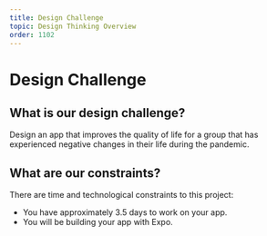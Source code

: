 ```yaml
---
title: Design Challenge
topic: Design Thinking Overview
order: 1102
---
```


# Design Challenge

## What is our design challenge?

Design an app that improves the quality of life for a group that has experienced negative changes in their life during the pandemic.

## What are our constraints?

There are time and technological constraints to this project:

- You have approximately 3.5 days to work on your app.
- You will be building your app with Expo.
